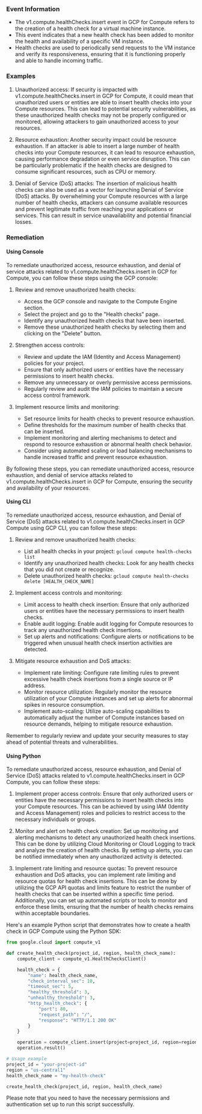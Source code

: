 
### Event Information

- The v1.compute.healthChecks.insert event in GCP for Compute refers to the creation of a health check for a virtual machine instance.
- This event indicates that a new health check has been added to monitor the health and availability of a specific VM instance.
- Health checks are used to periodically send requests to the VM instance and verify its responsiveness, ensuring that it is functioning properly and able to handle incoming traffic.


### Examples

1. Unauthorized access: If security is impacted with v1.compute.healthChecks.insert in GCP for Compute, it could mean that unauthorized users or entities are able to insert health checks into your Compute resources. This can lead to potential security vulnerabilities, as these unauthorized health checks may not be properly configured or monitored, allowing attackers to gain unauthorized access to your resources.

2. Resource exhaustion: Another security impact could be resource exhaustion. If an attacker is able to insert a large number of health checks into your Compute resources, it can lead to resource exhaustion, causing performance degradation or even service disruption. This can be particularly problematic if the health checks are designed to consume significant resources, such as CPU or memory.

3. Denial of Service (DoS) attacks: The insertion of malicious health checks can also be used as a vector for launching Denial of Service (DoS) attacks. By overwhelming your Compute resources with a large number of health checks, attackers can consume available resources and prevent legitimate traffic from reaching your applications or services. This can result in service unavailability and potential financial losses.

### Remediation

#### Using Console

To remediate unauthorized access, resource exhaustion, and denial of service attacks related to v1.compute.healthChecks.insert in GCP for Compute, you can follow these steps using the GCP console:

1. Review and remove unauthorized health checks:
   - Access the GCP console and navigate to the Compute Engine section.
   - Select the project and go to the "Health checks" page.
   - Identify any unauthorized health checks that have been inserted.
   - Remove these unauthorized health checks by selecting them and clicking on the "Delete" button.

2. Strengthen access controls:
   - Review and update the IAM (Identity and Access Management) policies for your project.
   - Ensure that only authorized users or entities have the necessary permissions to insert health checks.
   - Remove any unnecessary or overly permissive access permissions.
   - Regularly review and audit the IAM policies to maintain a secure access control framework.

3. Implement resource limits and monitoring:
   - Set resource limits for health checks to prevent resource exhaustion.
   - Define thresholds for the maximum number of health checks that can be inserted.
   - Implement monitoring and alerting mechanisms to detect and respond to resource exhaustion or abnormal health check behavior.
   - Consider using automated scaling or load balancing mechanisms to handle increased traffic and prevent resource exhaustion.

By following these steps, you can remediate unauthorized access, resource exhaustion, and denial of service attacks related to v1.compute.healthChecks.insert in GCP for Compute, ensuring the security and availability of your resources.

#### Using CLI

To remediate unauthorized access, resource exhaustion, and Denial of Service (DoS) attacks related to v1.compute.healthChecks.insert in GCP Compute using GCP CLI, you can follow these steps:

1. Review and remove unauthorized health checks:
   - List all health checks in your project: `gcloud compute health-checks list`
   - Identify any unauthorized health checks: Look for any health checks that you did not create or recognize.
   - Delete unauthorized health checks: `gcloud compute health-checks delete [HEALTH_CHECK_NAME]`

2. Implement access controls and monitoring:
   - Limit access to health check insertion: Ensure that only authorized users or entities have the necessary permissions to insert health checks.
   - Enable audit logging: Enable audit logging for Compute resources to track any unauthorized health check insertions.
   - Set up alerts and notifications: Configure alerts or notifications to be triggered when unusual health check insertion activities are detected.

3. Mitigate resource exhaustion and DoS attacks:
   - Implement rate limiting: Configure rate limiting rules to prevent excessive health check insertions from a single source or IP address.
   - Monitor resource utilization: Regularly monitor the resource utilization of your Compute instances and set up alerts for abnormal spikes in resource consumption.
   - Implement auto-scaling: Utilize auto-scaling capabilities to automatically adjust the number of Compute instances based on resource demands, helping to mitigate resource exhaustion.

Remember to regularly review and update your security measures to stay ahead of potential threats and vulnerabilities.

#### Using Python

To remediate unauthorized access, resource exhaustion, and Denial of Service (DoS) attacks related to v1.compute.healthChecks.insert in GCP Compute, you can follow these steps:

1. Implement proper access controls: Ensure that only authorized users or entities have the necessary permissions to insert health checks into your Compute resources. This can be achieved by using IAM (Identity and Access Management) roles and policies to restrict access to the necessary individuals or groups.

2. Monitor and alert on health check creation: Set up monitoring and alerting mechanisms to detect any unauthorized health check insertions. This can be done by utilizing Cloud Monitoring or Cloud Logging to track and analyze the creation of health checks. By setting up alerts, you can be notified immediately when any unauthorized activity is detected.

3. Implement rate limiting and resource quotas: To prevent resource exhaustion and DoS attacks, you can implement rate limiting and resource quotas for health check insertions. This can be done by utilizing the GCP API quotas and limits feature to restrict the number of health checks that can be inserted within a specific time period. Additionally, you can set up automated scripts or tools to monitor and enforce these limits, ensuring that the number of health checks remains within acceptable boundaries.

Here's an example Python script that demonstrates how to create a health check in GCP Compute using the Python SDK:

```python
from google.cloud import compute_v1

def create_health_check(project_id, region, health_check_name):
    compute_client = compute_v1.HealthChecksClient()

    health_check = {
        "name": health_check_name,
        "check_interval_sec": 10,
        "timeout_sec": 5,
        "healthy_threshold": 3,
        "unhealthy_threshold": 3,
        "http_health_check": {
            "port": 80,
            "request_path": "/",
            "response": "HTTP/1.1 200 OK"
        }
    }

    operation = compute_client.insert(project=project_id, region=region, health_check_resource=health_check)
    operation.result()

# Usage example
project_id = "your-project-id"
region = "us-central1"
health_check_name = "my-health-check"

create_health_check(project_id, region, health_check_name)
```

Please note that you need to have the necessary permissions and authentication set up to run this script successfully.

